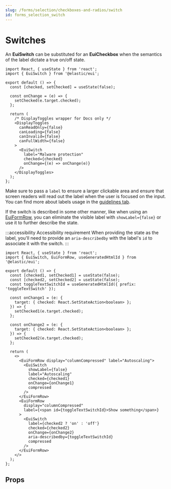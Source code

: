 ```yaml
---
slug: /forms/selection/checkboxes-and-radios/switch
id: forms_selection_switch
---
```


# Switches

An **EuiSwitch** can be substituted for an **EuiCheckbox** when the semantics of the label dictate a true on/off state.

```tsx interactive
import React, { useState } from 'react';
import { EuiSwitch } from '@elastic/eui';

export default () => {
  const [checked, setChecked] = useState(false);

  const onChange = (e) => {
    setChecked(e.target.checked);
  };

  return (
    /* DisplayToggles wrapper for Docs only */
    <DisplayToggles
      canReadOnly={false}
      canLoading={false}
      canInvalid={false}
      canFullWidth={false}
    >
      <EuiSwitch
        label="Malware protection"
        checked={checked}
        onChange={(e) => onChange(e)}
      />
    </DisplayToggles>
  );
};
```

Make sure to pass a `label` to ensure a larger clickable area and ensure that screen readers will read out the label when the user is focused on the input. You can find more about labels usage in the [guidelines tab](guidelines.mdx#checkbox-and-radio-button-labels).

If the switch is described in some other manner, like when using an [EuiFormRow](../../layouts/row.mdx), you can eliminate the visible label with `showLabel={false}` or use it to further describe the state.

:::accessibility Accessibility requirement
When providing the state as the label, you'll need to provide an `aria-describedby` with the label's `id` to associate it with the switch.
:::

```tsx interactive
import React, { useState } from 'react';
import { EuiSwitch, EuiFormRow, useGeneratedHtmlId } from '@elastic/eui';

export default () => {
  const [checked1, setChecked1] = useState(false);
  const [checked2, setChecked2] = useState(false);
  const toggleTextSwitchId = useGeneratedHtmlId({ prefix: 'toggleTextSwitch' });

  const onChange1 = (e: {
    target: { checked: React.SetStateAction<boolean> };
  }) => {
    setChecked1(e.target.checked);
  };

  const onChange2 = (e: {
    target: { checked: React.SetStateAction<boolean> };
  }) => {
    setChecked2(e.target.checked);
  };

  return (
    <>
      <EuiFormRow display="columnCompressed" label="Autoscaling">
        <EuiSwitch
          showLabel={false}
          label="Autoscaling"
          checked={checked1}
          onChange={onChange1}
          compressed
        />
      </EuiFormRow>
      <EuiFormRow
        display="columnCompressed"
        label={<span id={toggleTextSwitchId}>Show something</span>}
      >
        <EuiSwitch
          label={checked2 ? 'on' : 'off'}
          checked={checked2}
          onChange={onChange2}
          aria-describedby={toggleTextSwitchId}
          compressed
        />
      </EuiFormRow>
    </>
  );
};
```

## Props


<PropTable definition={docgen.EuiSwitch} />
